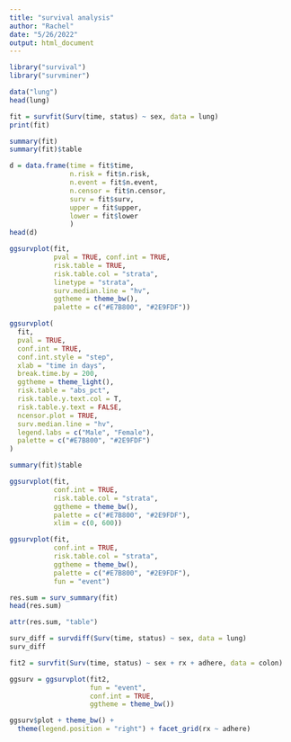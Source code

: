 ```yaml
---
title: "survival analysis"
author: "Rachel"
date: "5/26/2022"
output: html_document
---
```



```r
library("survival")
library("survminer")
```

```r
data("lung")
head(lung)
```

```r
fit = survfit(Surv(time, status) ~ sex, data = lung)
print(fit)
```

```r
summary(fit)
summary(fit)$table
```

```r
d = data.frame(time = fit$time, 
               n.risk = fit$n.risk,
               n.event = fit$n.event,
               n.censor = fit$n.censor,
               surv = fit$surv,
               upper = fit$upper,
               lower = fit$lower
               )
head(d)
```
```r
ggsurvplot(fit, 
           pval = TRUE, conf.int = TRUE,
           risk.table = TRUE, 
           risk.table.col = "strata", 
           linetype = "strata",
           surv.median.line = "hv",
           ggtheme = theme_bw(),
           palette = c("#E7B800", "#2E9FDF"))
```

```r
ggsurvplot(
  fit,
  pval = TRUE,
  conf.int = TRUE,
  conf.int.style = "step",
  xlab = "time in days",
  break.time.by = 200,
  ggtheme = theme_light(),
  risk.table = "abs_pct",
  risk.table.y.text.col = T,
  risk.table.y.text = FALSE,
  ncensor.plot = TRUE,
  surv.median.line = "hv",
  legend.labs = c("Male", "Female"),
  palette = c("#E7B800", "#2E9FDF")
)

```

```r
summary(fit)$table
```

```r
ggsurvplot(fit,
           conf.int = TRUE,
           risk.table.col = "strata",
           ggtheme = theme_bw(),
           palette = c("#E7B800", "#2E9FDF"),
           xlim = c(0, 600))
```

```r
ggsurvplot(fit,
           conf.int = TRUE,
           risk.table.col = "strata",
           ggtheme = theme_bw(),
           palette = c("#E7B800", "#2E9FDF"),
           fun = "event")
```

```r
res.sum = surv_summary(fit)
head(res.sum)
```

```r
attr(res.sum, "table")
```

```r
surv_diff = survdiff(Surv(time, status) ~ sex, data = lung)
surv_diff
```


```r
fit2 = survfit(Surv(time, status) ~ sex + rx + adhere, data = colon)
```

```r
ggsurv = ggsurvplot(fit2, 
                    fun = "event", 
                    conf.int = TRUE,
                    ggtheme = theme_bw())

ggsurv$plot + theme_bw() + 
  theme(legend.position = "right") + facet_grid(rx ~ adhere)

```


















